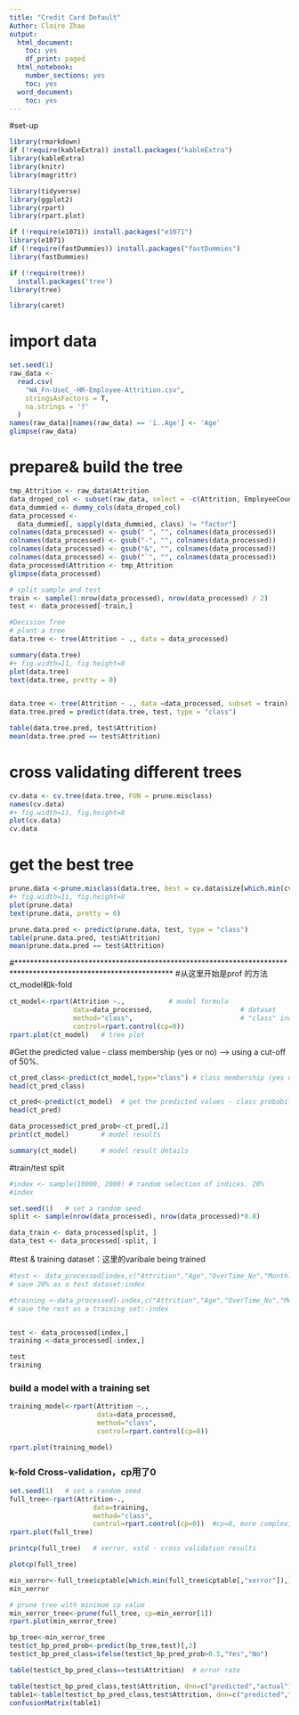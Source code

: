 ```yaml
---
title: "Credit Card Default"
Author: Claire Zhao
output:
  html_document:
    toc: yes
    df_print: paged
  html_notebook:
    number_sections: yes
    toc: yes
  word_document:
    toc: yes
---
```

#set-up
```r
library(rmarkdown)
if (!require(kableExtra)) install.packages("kableExtra")
library(kableExtra)
library(knitr)
library(magrittr)

library(tidyverse)
library(ggplot2)
library(rpart)
library(rpart.plot)

if (!require(e1071)) install.packages("e1071")
library(e1071)
if (!require(fastDummies)) install.packages("fastDummies")
library(fastDummies)

if (!require(tree))
  install.packages('tree')
library(tree)

library(caret)

```


# import data
```r
set.seed(1)
raw_data <-
  read.csv(
    "WA_Fn-UseC_-HR-Employee-Attrition.csv",
    stringsAsFactors = T,
    na.strings = '?'
  )
names(raw_data)[names(raw_data) == 'ï..Age'] <- 'Age'
glimpse(raw_data)
```

# prepare& build the tree
```r
tmp_Attrition <- raw_data$Attrition
data_droped_col <- subset(raw_data, select = -c(Attrition, EmployeeCount, StandardHours, Over18))
data_dummied <- dummy_cols(data_droped_col)
data_processed <-
  data_dummied[, sapply(data_dummied, class) != "factor"]
colnames(data_processed) <- gsub(" ", "", colnames(data_processed))
colnames(data_processed) <- gsub("-", "", colnames(data_processed))
colnames(data_processed) <- gsub("&", "", colnames(data_processed))
colnames(data_processed) <- gsub("`", "", colnames(data_processed))
data_processed$Attrition <- tmp_Attrition
glimpse(data_processed)

# split sample and test
train <- sample(1:nrow(data_processed), nrow(data_processed) / 2)
test <- data_processed[-train,]

#Decision Tree
# plant a tree
data.tree <- tree(Attrition ~ ., data = data_processed)

summary(data.tree)
#+ fig.width=11, fig.height=8
plot(data.tree)
text(data.tree, pretty = 0)


data.tree <- tree(Attrition ~ ., data =data_processed, subset = train)
data.tree.pred = predict(data.tree, test, type = "class")

table(data.tree.pred, test$Attrition)
mean(data.tree.pred == test$Attrition)
```


# cross validating different trees 
```r
cv.data <- cv.tree(data.tree, FUN = prune.misclass)
names(cv.data)
#+ fig.width=11, fig.height=8
plot(cv.data)
cv.data
```

# get the best tree
```r
prune.data <-prune.misclass(data.tree, best = cv.data$size[which.min(cv.data$dev)])
#+ fig.width=11, fig.height=8
plot(prune.data)
text(prune.data, pretty = 0)

prune.data.pred <- predict(prune.data, test, type = "class")
table(prune.data.pred, test$Attrition)
mean(prune.data.pred == test$Attrition)
```
#****************************************************************************************************************
#从这里开始是prof 的方法 ct_model和k-fold
```r
ct_model<-rpart(Attrition ~.,           # model formula 
                data=data_processed,                      # dataset
                method="class",                           # "class" indicates a classification tree model 
                control=rpart.control(cp=0))  
rpart.plot(ct_model)   # tree plot
```

#Get the predicted value - class membership (yes or no) --> using a cut-off of 50%. 
```r
ct_pred_class<-predict(ct_model,type="class") # class membership (yes or no) 
head(ct_pred_class)

ct_pred<-predict(ct_model)  # get the predicted values - class probabilities (default)
head(ct_pred)
```
```r
data_processed$ct_pred_prob<-ct_pred[,2]   
print(ct_model)        # model results 
```
```r
summary(ct_model)      # model result details 
```

#train/test split 
```r
#index <- sample(10000, 2000) # random selection of indices. 20%
#index

set.seed(1)   # set a random seed 
split <- sample(nrow(data_processed), nrow(data_processed)*0.8)

data_train <- data_processed[split, ]
data_test <- data_processed[-split, ]
```


#test & training dataset：这里的varibale being trained
```r
#test <- data_processed[index,c("Attrition","Age","OverTime_No","MonthlyIncome","JobRole_SalesExecutive","MaritalStatus_Single","YearsSinceLastPromotion","TotalWorkingYears","JobRole_ResearchScientist","StockOptionLevel","JobSatisfaction","RelationshipSatisfaction")]       
# save 20% as a test dataset:index

#training <-data_processed[-index,c("Attrition","Age","OverTime_No","MonthlyIncome","JobRole_SalesExecutive","MaritalStatus_Single","YearsSinceLastPromotion","TotalWorkingYears","JobRole_ResearchScientist","StockOptionLevel","JobSatisfaction","RelationshipSatisfaction")]   
# save the rest as a training set:-index 


test <- data_processed[index,]
training <-data_processed[-index,]

test
training
```

### build a model with a training set
```r
training_model<-rpart(Attrition ~.,
                      data=data_processed, 
                      method="class", 
                      control=rpart.control(cp=0))

rpart.plot(training_model)
```


### k-fold Cross-validation，cp用了0

```r
set.seed(1)   # set a random seed 
full_tree<-rpart(Attrition~.,
                     data=training, 
                     method="class",
                     control=rpart.control(cp=0))  #cp=0, more complex, let the tree grow
rpart.plot(full_tree)
```

```r
printcp(full_tree)   # xerror, xstd - cross validation results  
```
```r
plotcp(full_tree)    
```

```r
min_xerror<-full_tree$cptable[which.min(full_tree$cptable[,"xerror"]),]
min_xerror

# prune tree with minimum cp value
min_xerror_tree<-prune(full_tree, cp=min_xerror[1])
rpart.plot(min_xerror_tree)
```
```r
bp_tree<-min_xerror_tree
test$ct_bp_pred_prob<-predict(bp_tree,test)[,2]
test$ct_bp_pred_class=ifelse(test$ct_bp_pred_prob>0.5,"Yes","No")

table(test$ct_bp_pred_class==test$Attrition)  # error rate

table(test$ct_bp_pred_class,test$Attrition, dnn=c("predicted","actual"))  # confusion table on test data
table1<-table(test$ct_bp_pred_class,test$Attrition, dnn=c("predicted","actual")) 
confusionMatrix(table1)
```
